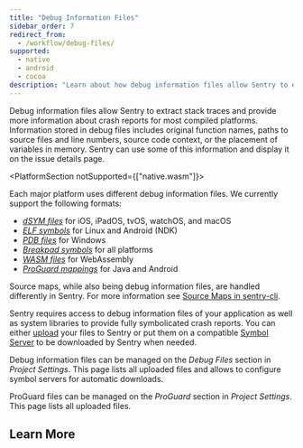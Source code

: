 ```yaml
---
title: "Debug Information Files"
sidebar_order: 7
redirect_from:
  - /workflow/debug-files/
supported:
  - native
  - android
  - cocoa
description: "Learn about how debug information files allow Sentry to extract stack traces and provide more information about crash reports for most compiled platforms."
---
```


Debug information files allow Sentry to extract stack traces and provide more
information about crash reports for most compiled platforms. Information stored
in debug files includes original function names, paths to source files and line
numbers, source code context, or the placement of variables in memory. Sentry
can use some of this information and display it on the issue details page.

<PlatformSection notSupported={["native.wasm"]}>

Each major platform uses different debug information files. We currently support
the following formats:

- [_dSYM files_](./file-formats/#mach-o-and-dsym) for iOS, iPadOS,
  tvOS, watchOS, and macOS
- [_ELF symbols_](./file-formats/#executable-and-linkable-format-elf) for Linux and
  Android (NDK)
- [_PDB files_](./file-formats/#pe-and-pdb) for Windows
- [_Breakpad symbols_](./file-formats/#breakpad-symbols) for all
  platforms
- [_WASM files_](./file-formats/#wasm) for WebAssembly
- [_ProGuard mappings_](./file-formats/#proguard-mappings) for
  Java and Android

</PlatformSection>

<Note>

Source maps, while also being debug information files, are handled
differently in Sentry. For more information see [Source Maps in sentry-cli](/product/cli/releases/#sentry-cli-sourcemaps).

</Note>

Sentry requires access to debug information files of your application as well as
system libraries to provide fully symbolicated crash reports. You can either
[upload](./upload/) your files to Sentry or put them on a compatible
[Symbol Server](./symbol-servers/) to be downloaded by Sentry when needed.

Debug information files can be managed on the _Debug Files_ section in _Project
Settings_. This page lists all uploaded files and allows to configure symbol
servers for automatic downloads.

ProGuard files can be managed on the _ProGuard_ section in _Project
Settings_. This page lists all uploaded files.

## Learn More

<PageGrid />
